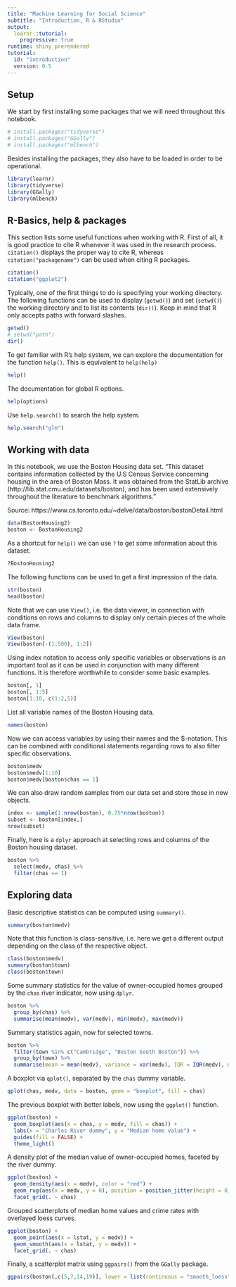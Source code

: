 ```yaml
---
title: "Machine Learning for Social Science"
subtitle: "Introduction, R & RStudio"
output: 
  learnr::tutorial:
    progressive: true
runtime: shiny_prerendered
tutorial:
  id: "introduction"
  version: 0.5
---
```


## Setup

We start by first installing some packages that we will need throughout this notebook.

```r
# install.packages("tidyverse")
# install.packages("GGally")
# install.packages("mlbench")
```

Besides installing the packages, they also have to be loaded in order to be operational.

```r
library(learnr)
library(tidyverse)
library(GGally)
library(mlbench)
```

## R-Basics, help & packages

This section lists some useful functions when working with R. First of all, it is good practice to cite R whenever it was used in the research process. `citation()` displays the proper way to cite R, whereas `citation("packagename")` can be used when citing R packages.

```r
citation()
citation("ggplot2")
```

Typically, one of the first things to do is specifying your working directory. The following functions can be used to display (`getwd()`) and set (`setwd()`) the working directory and to list its contents (`dir()`). Keep in mind that R only accepts paths with forward slashes. 

```r
getwd()
# setwd("path")
dir()
```

To get familiar with R's help system, we can explore the documentation for the function `help()`. This is equivalent to `help(help)`

```r
help()
```

The documentation for global R options.

```r
help(options)
```

Use `help.search()` to search the help system.

```r
help.search("glm")
```

## Working with data

In this notebook, we use the Boston Housing data set. "This dataset contains information collected by the U.S Census Service concerning housing in the area of Boston Mass. It was obtained from the StatLib archive (http://lib.stat.cmu.edu/datasets/boston), and has been used extensively throughout the literature to benchmark algorithms."

Source: https://www.cs.toronto.edu/~delve/data/boston/bostonDetail.html

```r
data(BostonHousing2)
boston <- BostonHousing2
```

As a shortcut for `help()` we can use `?` to get some information about this dataset.

```r
?BostonHousing2
```

The following functions can be used to get a first impression of the data. 

```r
str(boston)
head(boston)
```

Note that we can use `View()`, i.e. the data viewer, in connection with conditions on rows and columns to display only certain pieces of the whole data frame.

```r
View(boston)
View(boston[-(1:500), 1:2])
```

Using index notation to access only specific variables or observations is an important tool as it can be used in conjunction with many different functions. It is therefore worthwhile to consider some basic examples.

```r
boston[, 1]
boston[, 1:5]
boston[1:10, c(1:2,5)]
```

List all variable names of the Boston Housing data.

```r
names(boston)
```

Now we can access variables by using their names and the $-notation. This can be combined with conditional statements regarding rows to also filter specific observations.

```r
boston$medv
boston$medv[1:10]
boston$medv[boston$chas == 1]
```

We can also draw random samples from our data set and store those in new objects.

```r
index <- sample(1:nrow(boston), 0.75*nrow(boston))
subset <- boston[index,]
nrow(subset)
```

Finally, here is a `dplyr` approach at selecting rows and columns of the Boston housing dataset.

```r
boston %>%
  select(medv, chas) %>%
  filter(chas == 1)
```

## Exploring data

Basic descriptive statistics can be computed using `summary()`. 

```r
summary(boston$medv)
```

Note that this function is class-sensitive, i.e. here we get a different output depending on the class of the respective object.

```r
class(boston$medv)
summary(boston$town)
class(boston$town)
```

Some summary statistics for the value of owner-occupied homes grouped by the `chas` river indicator, now using `dplyr`.

```r
boston %>% 
  group_by(chas) %>%
  summarise(mean(medv), var(medv), min(medv), max(medv))
```

Summary statistics again, now for selected towns.

```r
boston %>% 
  filter(town %in% c("Cambridge", "Boston South Boston")) %>%
  group_by(town) %>%
  summarise(mean = mean(medv), variance = var(medv), IQR = IQR(medv), n = n())
```

A boxplot via `qplot()`, separated by the `chas` dummy variable.

```r
qplot(chas, medv, data = boston, geom = "boxplot", fill = chas)
```

The previous boxplot with better labels, now using the `ggplot()` function.

```r
ggplot(boston) +
  geom_boxplot(aes(x = chas, y = medv, fill = chas)) +
  labs(x = "Charles River dummy", y = "Median home value") +
  guides(fill = FALSE) +
  theme_light()
```

A density plot of the median value of owner-occupied homes, faceted by the river dummy.

```r
ggplot(boston) +
  geom_density(aes(x = medv), color = "red") +
  geom_rug(aes(x = medv, y = 0), position = position_jitter(height = 0)) +
  facet_grid(. ~ chas)
```

Grouped scatterplots of median home values and crime rates with overlayed loess curves.

```r
ggplot(boston) +
  geom_point(aes(x = lstat, y = medv)) +
  geom_smooth(aes(x = lstat, y = medv)) +
  facet_grid(. ~ chas)
```

Finally, a scatterplot matrix using `ggpairs()` from the `GGally` package.

```r
ggpairs(boston[,c(5,7,14,19)], lower = list(continuous = "smooth_loess"))
```
